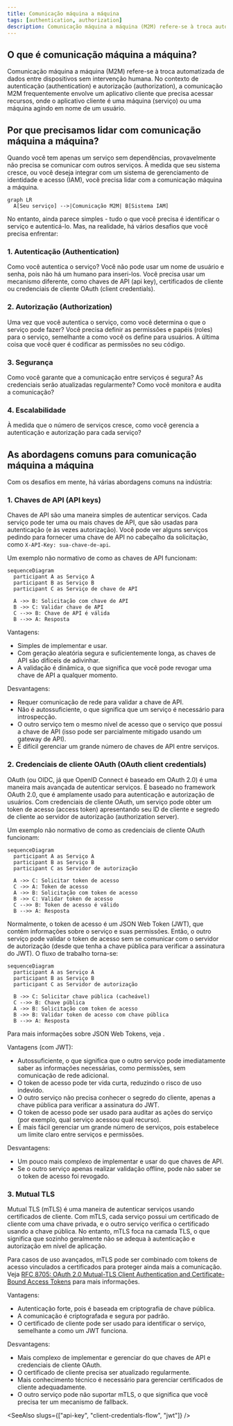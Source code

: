 ```yaml
---
title: Comunicação máquina a máquina
tags: [authentication, authorization]
description: Comunicação máquina a máquina (M2M) refere-se à troca automatizada de dados entre dispositivos sem intervenção humana. No contexto de autenticação e autorização, a comunicação M2M frequentemente envolve um aplicativo cliente que precisa acessar recursos, onde o aplicativo cliente é uma máquina (serviço) ou uma máquina agindo em nome de um usuário.
---
```


## O que é comunicação máquina a máquina?

Comunicação máquina a máquina (M2M) refere-se à troca automatizada de dados entre dispositivos sem intervenção humana. No contexto de autenticação (authentication) e autorização (authorization), a comunicação M2M frequentemente envolve um aplicativo cliente que precisa acessar recursos, onde o aplicativo cliente é uma máquina (serviço) ou uma máquina agindo em nome de um usuário.

## Por que precisamos lidar com comunicação máquina a máquina?

Quando você tem apenas um serviço sem dependências, provavelmente não precisa se comunicar com outros serviços. À medida que seu sistema cresce, ou você deseja integrar com um sistema de gerenciamento de identidade e acesso (IAM), você precisa lidar com a comunicação máquina a máquina.

```mermaid
graph LR
  A[Seu serviço] -->|Comunicação M2M| B[Sistema IAM]
```

No entanto, ainda parece simples - tudo o que você precisa é identificar o serviço e autenticá-lo. Mas, na realidade, há vários desafios que você precisa enfrentar:

### 1. Autenticação (Authentication)

Como você autentica o serviço? Você não pode usar um nome de usuário e senha, pois não há um humano para inseri-los. Você precisa usar um mecanismo diferente, como chaves de API (api key), certificados de cliente ou credenciais de cliente OAuth (client credentials).

### 2. Autorização (Authorization)

Uma vez que você autentica o serviço, como você determina o que o serviço pode fazer? Você precisa definir as permissões e papéis (roles) para o serviço, semelhante a como você os define para usuários. A última coisa que você quer é codificar as permissões no seu código.

### 3. Segurança

Como você garante que a comunicação entre serviços é segura? As credenciais serão atualizadas regularmente? Como você monitora e audita a comunicação?

### 4. Escalabilidade

À medida que o número de serviços cresce, como você gerencia a autenticação e autorização para cada serviço?

## As abordagens comuns para comunicação máquina a máquina

Com os desafios em mente, há várias abordagens comuns na indústria:

### 1. Chaves de API (API keys)

<Ref slug="api-key">Chaves de API</Ref> são uma maneira simples de autenticar serviços. Cada serviço pode ter uma ou mais chaves de API, que são usadas para autenticação (e às vezes autorização). Você pode ver alguns serviços pedindo para fornecer uma chave de API no cabeçalho da solicitação, como `X-API-Key: sua-chave-de-api`.

Um exemplo não normativo de como as chaves de API funcionam:

```mermaid
sequenceDiagram
  participant A as Serviço A
  participant B as Serviço B
  participant C as Serviço de chave de API

  A ->> B: Solicitação com chave de API
  B ->> C: Validar chave de API
  C -->> B: Chave de API é válida
  B -->> A: Resposta
```

Vantagens:

- Simples de implementar e usar.
- Com geração aleatória segura e suficientemente longa, as chaves de API são difíceis de adivinhar.
- A validação é dinâmica, o que significa que você pode revogar uma chave de API a qualquer momento.

Desvantagens:

- Requer comunicação de rede para validar a chave de API.
- Não é autossuficiente, o que significa que um serviço é necessário para introspecção.
- O outro serviço tem o mesmo nível de acesso que o serviço que possui a chave de API (isso pode ser parcialmente mitigado usando um gateway de API).
- É difícil gerenciar um grande número de chaves de API entre serviços.

### 2. Credenciais de cliente OAuth (OAuth client credentials)

OAuth (ou OIDC, já que OpenID Connect é baseado em OAuth 2.0) <Ref slug="client-credentials-flow" /> é uma maneira mais avançada de autenticar serviços. É baseado no framework OAuth 2.0, que é amplamente usado para autenticação e autorização de usuários. Com credenciais de cliente OAuth, um serviço pode obter um token de acesso (access token) apresentando seu ID de cliente e segredo de cliente ao servidor de autorização (authorization server).

Um exemplo não normativo de como as credenciais de cliente OAuth funcionam:

```mermaid
sequenceDiagram
  participant A as Serviço A
  participant B as Serviço B
  participant C as Servidor de autorização

  A ->> C: Solicitar token de acesso
  C ->> A: Token de acesso
  A ->> B: Solicitação com token de acesso
  B ->> C: Validar token de acesso
  C -->> B: Token de acesso é válido
  B -->> A: Resposta
```

Normalmente, o token de acesso é um JSON Web Token (JWT), que contém informações sobre o serviço e suas permissões. Então, o outro serviço pode validar o token de acesso sem se comunicar com o servidor de autorização (desde que tenha a chave pública para verificar a assinatura do JWT). O fluxo de trabalho torna-se:

```mermaid
sequenceDiagram
  participant A as Serviço A
  participant B as Serviço B
  participant C as Servidor de autorização

  B ->> C: Solicitar chave pública (cacheável)
  C -->> B: Chave pública
  A ->> B: Solicitação com token de acesso
  B ->> B: Validar token de acesso com chave pública
  B -->> A: Resposta
```

Para mais informações sobre JSON Web Tokens, veja <Ref slug="jwt" />.

Vantagens (com JWT):

- Autossuficiente, o que significa que o outro serviço pode imediatamente saber as informações necessárias, como permissões, sem comunicação de rede adicional.
- O token de acesso pode ter vida curta, reduzindo o risco de uso indevido.
- O outro serviço não precisa conhecer o segredo do cliente, apenas a chave pública para verificar a assinatura do JWT.
- O token de acesso pode ser usado para auditar as ações do serviço (por exemplo, qual serviço acessou qual recurso).
- É mais fácil gerenciar um grande número de serviços, pois estabelece um limite claro entre serviços e permissões.

Desvantagens:

- Um pouco mais complexo de implementar e usar do que chaves de API.
- Se o outro serviço apenas realizar validação offline, pode não saber se o token de acesso foi revogado.

### 3. Mutual TLS

Mutual TLS (mTLS) é uma maneira de autenticar serviços usando certificados de cliente. Com mTLS, cada serviço possui um certificado de cliente com uma chave privada, e o outro serviço verifica o certificado usando a chave pública. No entanto, mTLS foca na camada TLS, o que significa que sozinho geralmente não se adequa à autenticação e autorização em nível de aplicação.

Para casos de uso avançados, mTLS pode ser combinado com tokens de acesso vinculados a certificados para proteger ainda mais a comunicação. Veja [RFC 8705: OAuth 2.0 Mutual-TLS Client Authentication and Certificate-Bound Access Tokens](https://datatracker.ietf.org/doc/html/rfc8705) para mais informações.

Vantagens:

- Autenticação forte, pois é baseada em criptografia de chave pública.
- A comunicação é criptografada e segura por padrão.
- O certificado de cliente pode ser usado para identificar o serviço, semelhante a como um JWT funciona.

Desvantagens:

- Mais complexo de implementar e gerenciar do que chaves de API e credenciais de cliente OAuth.
- O certificado de cliente precisa ser atualizado regularmente.
- Mais conhecimento técnico é necessário para gerenciar certificados de cliente adequadamente.
- O outro serviço pode não suportar mTLS, o que significa que você precisa ter um mecanismo de fallback.

<SeeAlso slugs={["api-key", "client-credentials-flow", "jwt"]} />